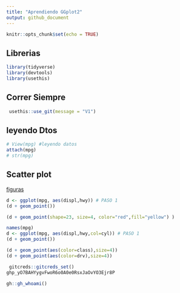 ```yaml
---
title: "Aprendiendo GGplot2"
output: github_document
---
```


```r
knitr::opts_chunk$set(echo = TRUE)
```

## Librerias

```r
library(tidyverse)
library(devtools)
library(usethis)
```

## Correr Siempre

```r
 usethis::use_git(message = "V1")
```

## leyendo Dtos

```r
# View(mpg) #leyendo datos
attach(mpg)
# str(mpg)
```

## Scatter plot
[figuras](https://www.dropbox.com/s/h18nmf5vahdidzs/figuras.Rmd?dl=0)

```r
d <- ggplot(mpg, aes(displ,hwy)) # PASO 1
(d + geom_point())
```


```r
(d + geom_point(shape=23, size=4, color="red",fill="yellow") )
```


```r
names(mpg)
d <- ggplot(mpg, aes(displ,hwy,col=cyl)) # PASO 1
(d + geom_point())
```

```r
(d + geom_point(aes(color=class),size=4))
(d + geom_point(aes(color=drv),size=4))
```















```r
 gitcreds::gitcreds_set()
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
```

```r
gh::gh_whoami()
```



